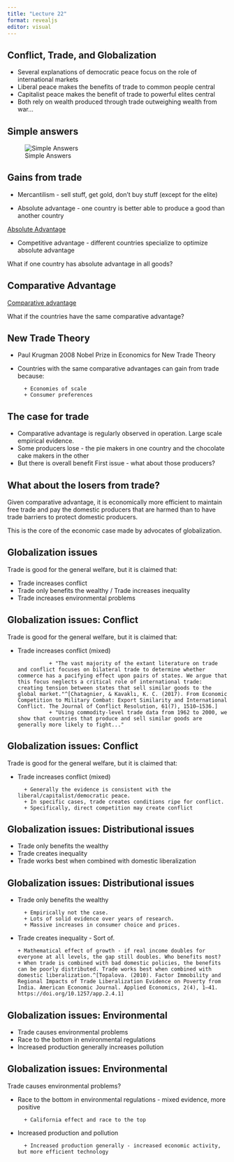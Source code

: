 ```yaml
---
title: "Lecture 22"
format: revealjs
editor: visual
---
```


## Conflict, Trade, and Globalization

-   Several explanations of democratic peace focus on the role of international markets
-   Liberal peace makes the benefits of trade to common people central
-   Capitalist peace makes the benefit of trade to powerful elites central
-   Both rely on wealth produced through trade outweighing wealth from war...

## Simple answers

![Simple Answers](simple.jpg)

## Gains from trade

- Mercantilism - sell stuff, get gold, don't buy stuff (except for the elite)

-   Absolute advantage - one country is better able to produce a 
good than another country

[Absolute Advantage](https://www.investopedia.com/terms/a/absoluteadvantage.asp)

-   Competitive advantage - different countries specialize to optimize absolute advantage

What if one country has absolute advantage in all goods?

## Comparative Advantage

[Comparative advantage](https://www.investopedia.com/terms/c/comparativeadvantage.asp)

What if the countries have the same comparative advantage?

## New Trade Theory

-   Paul Krugman 2008 Nobel Prize in Economics for New Trade Theory

-   Countries with the same comparative advantages can gain from trade because:

          + Economies of scale
          + Consumer preferences

## The case for trade

-   Comparative advantage is regularly observed in operation. Large scale empirical evidence.
-   Some producers lose - the pie makers in one country and the chocolate cake makers in the other
-   But there is overall benefit First issue - what about those producers?

## What about the losers from trade?

Given comparative advantage, it is economically more efficient to maintain free trade and pay the domestic producers that are harmed than to have trade barriers to protect domestic producers.

This is the core of the economic case made by advocates of globalization.

## Globalization issues

Trade is good for the general welfare, but it is claimed that:

-   Trade increases conflict
-   Trade only benefits the wealthy / Trade increases inequality
-   Trade increases environmental problems

## Globalization issues: Conflict

Trade is good for the general welfare, but it is claimed that:

-   Trade increases conflict (mixed)

                  + "The vast majority of the extant literature on trade and conflict focuses on bilateral trade to determine whether commerce has a pacifying effect upon pairs of states. We argue that this focus neglects a critical role of international trade: creating tension between states that sell similar goods to the global market."^[Chatagnier, & Kavaklı, K. C. (2017). From Economic Competition to Military Combat: Export Similarity and International Conflict. The Journal of Conflict Resolution, 61(7), 1510–1536.]
                  + "Using commodity-level trade data from 1962 to 2000, we show that countries that produce and sell similar goods are generally more likely to fight..." 

## Globalization issues: Conflict

Trade is good for the general welfare, but it is claimed that:

-   Trade increases conflict (mixed)

          + Generally the evidence is consistent with the liberal/capitalist/democratic peace. 
          + In specific cases, trade creates conditions ripe for conflict.
          + Specifically, direct competition may create conflict

## Globalization issues: Distributional issues

-   Trade only benefits the wealthy
-   Trade creates inequality
-   Trade works best when combined with domestic liberalization

## Globalization issues: Distributional issues

-   Trade only benefits the wealthy

          + Empirically not the case. 
          + Lots of solid evidence over years of research. 
          + Massive increases in consumer choice and prices.

-   Trade creates inequality - Sort of.

        + Mathematical effect of growth - if real income doubles for everyone at all levels, the gap still doubles. Who benefits most? 
        + When trade is combined with bad domestic policies, the benefits can be poorly distributed. Trade works best when combined with domestic liberalization.^[Topalova. (2010). Factor Immobility and Regional Impacts of Trade Liberalization Evidence on Poverty from India. American Economic Journal. Applied Economics, 2(4), 1–41. https://doi.org/10.1257/app.2.4.1] 

## Globalization issues: Environmental

-   Trade causes environmental problems
-   Race to the bottom in environmental regulations
-   Increased production generally increases pollution

## Globalization issues: Environmental

Trade causes environmental problems?

-   Race to the bottom in environmental regulations - mixed evidence, more positive

          + California effect and race to the top

-   Increased production and pollution

          + Increased production generally - increased economic activity, but more efficient technology
